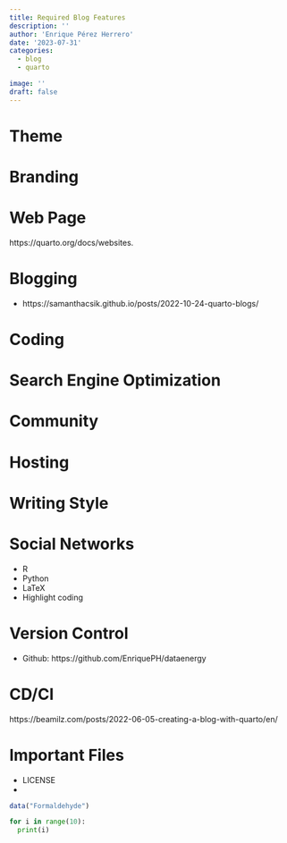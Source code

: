 ```yaml
---
title: Required Blog Features
description: ''
author: 'Enrique Pérez Herrero'
date: '2023-07-31'
categories:
  - blog
  - quarto

image: ''
draft: false
---
```


# Theme

# Branding

# Web Page

https://quarto.org/docs/websites.

# Blogging

-   https://samanthacsik.github.io/posts/2022-10-24-quarto-blogs/

# Coding

# Search Engine Optimization

# Community

# Hosting

# Writing Style

# Social Networks

-   R
-   Python
-   LaTeX
-   Highlight coding

# Version Control

-   Github: https://github.com/EnriquePH/dataenergy

# CD/CI

https://beamilz.com/posts/2022-06-05-creating-a-blog-with-quarto/en/

# Important Files

-   LICENSE
-   

```r
data("Formaldehyde")
```

```python
for i in range(10):
  print(i)
```

